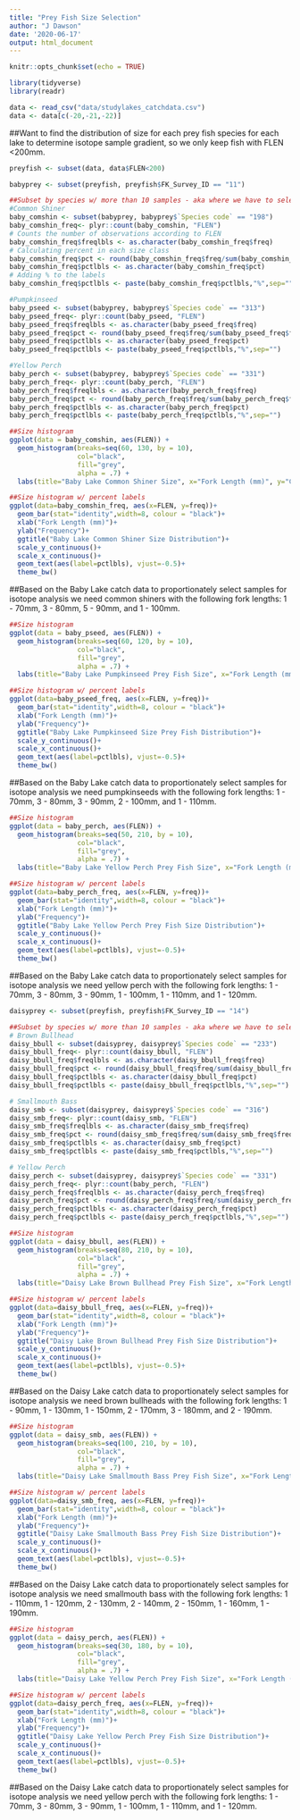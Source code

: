 ```yaml
---
title: "Prey Fish Size Selection"
author: "J Dawson"
date: '2020-06-17'
output: html_document
---
```


```r
knitr::opts_chunk$set(echo = TRUE)
```

```r
library(tidyverse)
library(readr)

data <- read_csv("data/studylakes_catchdata.csv")
data <- data[c(-20,-21,-22)]

```

##Want to find the distribution of size for each prey fish species for each lake to determine isotope sample gradient, so we only keep fish with FLEN <200mm.

```r

preyfish <- subset(data, data$FLEN<200)

```

```r

babyprey <- subset(preyfish, preyfish$FK_Survey_ID == "11")

##Subset by species w/ more than 10 samples - aka where we have to select on the gradient
#Common Shiner
baby_comshin <- subset(babyprey, babyprey$`Species code` == "198")
baby_comshin_freq<- plyr::count(baby_comshin, "FLEN")
# Counts the number of observations according to FLEN
baby_comshin_freq$freqlbls <- as.character(baby_comshin_freq$freq)
# Calculating percent in each size class
baby_comshin_freq$pct <- round(baby_comshin_freq$freq/sum(baby_comshin_freq$freq)*100)
baby_comshin_freq$pctlbls <- as.character(baby_comshin_freq$pct)
# Adding % to the labels
baby_comshin_freq$pctlbls <- paste(baby_comshin_freq$pctlbls,"%",sep="")

#Pumpkinseed
baby_pseed <- subset(babyprey, babyprey$`Species code` == "313")
baby_pseed_freq<- plyr::count(baby_pseed, "FLEN")
baby_pseed_freq$freqlbls <- as.character(baby_pseed_freq$freq)
baby_pseed_freq$pct <- round(baby_pseed_freq$freq/sum(baby_pseed_freq$freq)*100)
baby_pseed_freq$pctlbls <- as.character(baby_pseed_freq$pct)
baby_pseed_freq$pctlbls <- paste(baby_pseed_freq$pctlbls,"%",sep="")

#Yellow Perch
baby_perch <- subset(babyprey, babyprey$`Species code` == "331")
baby_perch_freq<- plyr::count(baby_perch, "FLEN")
baby_perch_freq$freqlbls <- as.character(baby_perch_freq$freq)
baby_perch_freq$pct <- round(baby_perch_freq$freq/sum(baby_perch_freq$freq)*100)
baby_perch_freq$pctlbls <- as.character(baby_perch_freq$pct)
baby_perch_freq$pctlbls <- paste(baby_perch_freq$pctlbls,"%",sep="")

```

```r
##Size histogram
ggplot(data = baby_comshin, aes(FLEN)) + 
  geom_histogram(breaks=seq(60, 130, by = 10), 
                 col="black", 
                 fill="grey", 
                 alpha = .7) + 
  labs(title="Baby Lake Common Shiner Size", x="Fork Length (mm)", y="Count")

##Size histogram w/ percent labels
ggplot(data=baby_comshin_freq, aes(x=FLEN, y=freq))+
  geom_bar(stat="identity",width=8, colour = "black")+
  xlab("Fork Length (mm)")+
  ylab("Frequency")+
  ggtitle("Baby Lake Common Shiner Size Distribution")+
  scale_y_continuous()+
  scale_x_continuous()+
  geom_text(aes(label=pctlbls), vjust=-0.5)+
  theme_bw()

```

##Based on the Baby Lake catch data to proportionately select samples for isotope analysis we need common shiners with the following fork lengths: 1 - 70mm, 3 - 80mm, 5 - 90mm, and 1 - 100mm.

```r
##Size histogram
ggplot(data = baby_pseed, aes(FLEN)) + 
  geom_histogram(breaks=seq(60, 120, by = 10), 
                 col="black", 
                 fill="grey", 
                 alpha = .7) + 
  labs(title="Baby Lake Pumpkinseed Prey Fish Size", x="Fork Length (mm)", y="Count")

##Size histogram w/ percent labels
ggplot(data=baby_pseed_freq, aes(x=FLEN, y=freq))+
  geom_bar(stat="identity",width=8, colour = "black")+
  xlab("Fork Length (mm)")+
  ylab("Frequency")+
  ggtitle("Baby Lake Pumpkinseed Size Prey Fish Distribution")+
  scale_y_continuous()+
  scale_x_continuous()+
  geom_text(aes(label=pctlbls), vjust=-0.5)+
  theme_bw()

```

##Based on the Baby Lake catch data to proportionately select samples for isotope analysis we need pumpkinseeds with the following fork lengths: 1 - 70mm, 3 - 80mm, 3 - 90mm, 2 - 100mm, and 1 - 110mm.

```r
##Size histogram
ggplot(data = baby_perch, aes(FLEN)) + 
  geom_histogram(breaks=seq(50, 210, by = 10), 
                 col="black", 
                 fill="grey", 
                 alpha = .7) + 
  labs(title="Baby Lake Yellow Perch Prey Fish Size", x="Fork Length (mm)", y="Count")

##Size histogram w/ percent labels
ggplot(data=baby_perch_freq, aes(x=FLEN, y=freq))+
  geom_bar(stat="identity",width=8, colour = "black")+
  xlab("Fork Length (mm)")+
  ylab("Frequency")+
  ggtitle("Baby Lake Yellow Perch Prey Fish Size Distribution")+
  scale_y_continuous()+
  scale_x_continuous()+
  geom_text(aes(label=pctlbls), vjust=-0.5)+
  theme_bw()

```

##Based on the Baby Lake catch data to proportionately select samples for isotope analysis we need yellow perch with the following fork lengths: 1 - 70mm, 3 - 80mm, 3 - 90mm, 1 - 100mm, 1 - 110mm, and 1 - 120mm.

```r

daisyprey <- subset(preyfish, preyfish$FK_Survey_ID == "14")

##Subset by species w/ more than 10 samples - aka where we have to select on the gradient
# Brown Bullhead
daisy_bbull <- subset(daisyprey, daisyprey$`Species code` == "233")
daisy_bbull_freq<- plyr::count(daisy_bbull, "FLEN")
daisy_bbull_freq$freqlbls <- as.character(daisy_bbull_freq$freq)
daisy_bbull_freq$pct <- round(daisy_bbull_freq$freq/sum(daisy_bbull_freq$freq)*100)
daisy_bbull_freq$pctlbls <- as.character(daisy_bbull_freq$pct)
daisy_bbull_freq$pctlbls <- paste(daisy_bbull_freq$pctlbls,"%",sep="")

# Smallmouth Bass
daisy_smb <- subset(daisyprey, daisyprey$`Species code` == "316")
daisy_smb_freq<- plyr::count(daisy_smb, "FLEN")
daisy_smb_freq$freqlbls <- as.character(daisy_smb_freq$freq)
daisy_smb_freq$pct <- round(daisy_smb_freq$freq/sum(daisy_smb_freq$freq)*100)
daisy_smb_freq$pctlbls <- as.character(daisy_smb_freq$pct)
daisy_smb_freq$pctlbls <- paste(daisy_smb_freq$pctlbls,"%",sep="")

# Yellow Perch
daisy_perch <- subset(daisyprey, daisyprey$`Species code` == "331")
daisy_perch_freq<- plyr::count(baby_perch, "FLEN")
daisy_perch_freq$freqlbls <- as.character(daisy_perch_freq$freq)
daisy_perch_freq$pct <- round(daisy_perch_freq$freq/sum(daisy_perch_freq$freq)*100)
daisy_perch_freq$pctlbls <- as.character(daisy_perch_freq$pct)
daisy_perch_freq$pctlbls <- paste(daisy_perch_freq$pctlbls,"%",sep="")

```

```r
##Size histogram
ggplot(data = daisy_bbull, aes(FLEN)) + 
  geom_histogram(breaks=seq(80, 210, by = 10), 
                 col="black", 
                 fill="grey", 
                 alpha = .7) + 
  labs(title="Daisy Lake Brown Bullhead Prey Fish Size", x="Fork Length (mm)", y="Count")

##Size histogram w/ percent labels
ggplot(data=daisy_bbull_freq, aes(x=FLEN, y=freq))+
  geom_bar(stat="identity",width=8, colour = "black")+
  xlab("Fork Length (mm)")+
  ylab("Frequency")+
  ggtitle("Daisy Lake Brown Bullhead Prey Fish Size Distribution")+
  scale_y_continuous()+
  scale_x_continuous()+
  geom_text(aes(label=pctlbls), vjust=-0.5)+
  theme_bw()

```

##Based on the Daisy Lake catch data to proportionately select samples for isotope analysis we need brown bullheads with the following fork lengths: 1 - 90mm, 1 - 130mm, 1 - 150mm, 2 - 170mm, 3 - 180mm, and 2 - 190mm.

```r
##Size histogram
ggplot(data = daisy_smb, aes(FLEN)) + 
  geom_histogram(breaks=seq(100, 210, by = 10), 
                 col="black", 
                 fill="grey", 
                 alpha = .7) + 
  labs(title="Daisy Lake Smallmouth Bass Prey Fish Size", x="Fork Length (mm)", y="Count")

##Size histogram w/ percent labels
ggplot(data=daisy_smb_freq, aes(x=FLEN, y=freq))+
  geom_bar(stat="identity",width=8, colour = "black")+
  xlab("Fork Length (mm)")+
  ylab("Frequency")+
  ggtitle("Daisy Lake Smallmouth Bass Prey Fish Size Distribution")+
  scale_y_continuous()+
  scale_x_continuous()+
  geom_text(aes(label=pctlbls), vjust=-0.5)+
  theme_bw()

```

##Based on the Daisy Lake catch data to proportionately select samples for isotope analysis we need smallmouth bass with the following fork lengths: 1 - 110mm, 1 - 120mm, 2 - 130mm, 2 - 140mm, 2 - 150mm, 1 - 160mm, 1 - 190mm.

```r
##Size histogram
ggplot(data = daisy_perch, aes(FLEN)) + 
  geom_histogram(breaks=seq(30, 180, by = 10), 
                 col="black", 
                 fill="grey", 
                 alpha = .7) + 
  labs(title="Daisy Lake Yellow Perch Prey Fish Size", x="Fork Length (mm)", y="Count")

##Size histogram w/ percent labels
ggplot(data=daisy_perch_freq, aes(x=FLEN, y=freq))+
  geom_bar(stat="identity",width=8, colour = "black")+
  xlab("Fork Length (mm)")+
  ylab("Frequency")+
  ggtitle("Daisy Lake Yellow Perch Prey Fish Size Distribution")+
  scale_y_continuous()+
  scale_x_continuous()+
  geom_text(aes(label=pctlbls), vjust=-0.5)+
  theme_bw()

```

##Based on the Daisy Lake catch data to proportionately select samples for isotope analysis we need yellow perch with the following fork lengths: 1 - 70mm, 3 - 80mm, 3 - 90mm, 1 - 100mm, 1 - 110mm, and 1 - 120mm.
